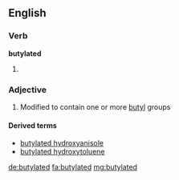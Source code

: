 ==English==

===Verb===
'''butylated'''

# {{en-past of|butylate}}

===Adjective===
{{en-adj}}

# {{context|organic chemistry}} Modified to contain one or more [[butyl]] groups

====Derived terms====
* [[butylated hydroxyanisole]]
* [[butylated hydroxytoluene]]

[[de:butylated]]
[[fa:butylated]]
[[mg:butylated]]
